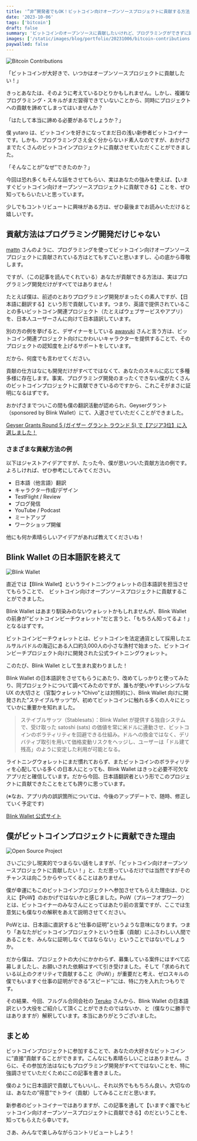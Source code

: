 ```yaml
---
title: '”非”開発者でもOK！ビットコイン向けオープンソースプロジェクトに貢献する方法 ー Blink Wallet の【日本語訳】を終えて ー'
date: '2023-10-06'
tags: ['bitcoin']
draft: false
summary: 'ビットコインのオープンソースに貢献したいけれど、プログラミングができずに諦めていませんか？  実は僕もド素人ながら、多くのプロジェクトに貢献できた経験があり、その方法を紹介します。'
images: ['/static/images/blog/portfolio/20231006/bitcoin-contributions.png']
paywalled: false
---
```


![Bitcoin Contributions](/static/images/blog/portfolio/20231006/bitcoin-contributions.png)

「ビットコインが大好きで、いつかはオープンソースプロジェクトに貢献したい！」

きっとあなたは、そのように考えているひとりかもしれません。しかし、複雑なプログラミング・スキルがまだ習得できていないことから、同時にプロジェクトへの貢献を諦めてしまってはいませんか？

「はたして本当に諦める必要があるでしょうか？」

僕 yutaro は、ビットコインを好きになってまだ日の浅い新参者ビットコイナーです。しかも、プログラミングさえ全く分からないド素人なのですが、おかげさまでたくさんのビットコインプロジェクトに貢献させていただくことができました。

「そんなことが”なぜ”できたのか？」

今回は恐れ多くもそんな話をさせてもらい、実はあなたの強みを使えば、【いますぐビットコイン向けオープンソースプロジェクトに貢献できる】ことを、ぜひ知ってもらいたいと思っています。

少しでもコントリビュートに興味がある方は、ぜひ最後までお読みいただけると嬉しいです。

## 貢献方法はプログラミング開発だけじゃない

[mattn](https://twitter.com/mattn_jp) さんのように、プログラミングを使ってビットコイン向けオープンソースプロジェクトに貢献されている方はとてもすごいと思いますし、心の底から尊敬します。

ですが、（この記事を読んでくれている）あなたが貢献できる方法は、実はプログラミング開発だけがすべてではありません！

たとえば僕は、前述のとおりプログラミング開発がまったくの素人ですが、【日本語に翻訳する】という形で貢献しています。つまり、英語で提供されていることの多いビットコイン関連プロジェクト（たとえばウェブサービスやアプリ）を、日本人ユーザーさんに向けて日本語訳しています。

別の方の例を挙げると、デザイナーをしている [awayuki](https://twitter.com/awayuki) さんと言う方は、ビットコイン関連プロジェクト向けにかわいいキャラクターを提供することで、そのプロジェクトの認知度を上げるサポートをしています。

だから、何度でも言わせてください。

貢献の仕方はなにも開発だけがすべてではなくて、あなたのスキルに応じて多種多様に存在します。事実、プログラミング開発のまったくできない僕がたくさんのビットコインプロジェクトに貢献できているのですから、これこそがまさに証明になるはずです。

おかげさまでついこの間も僕の翻訳活動が認められ、Geyserグラント（sponsored by Blink Wallet）にて、入選させていただくことができました。

[Geyser Grants Round 5 (ガイザー グラント ラウンド 5) で【アジア3位】に入選しました！](/blog/portfolio/geyser-grants-round-5)

### さまざまな貢献方法の例

以下はジャストアイデアですが、たった今、僕が思いついた貢献方法の例です。よろしければ、ぜひ参考にしてみてください。

- 日本語（他言語）翻訳
- キャラクター作成/デザイン
- TestFlight / Review
- ブログ発信
- YouTube / Podcast
- ミートアップ
- ワークショップ開催

他にも何か素晴らしいアイデアがあれば教えてくださいね！

## Blink Wallet の日本語訳を終えて

![Blink Wallet](/static/images/blog/portfolio/20231006/blink.sv.png)

直近では【Blink Wallet】というライトニングウォレットの日本語訳を担当させてもらうことで、　ビットコイン向けオープンソースプロジェクトに貢献することができました。

Blink Wallet はあまり馴染みのないウォレットかもしれませんが、Blink Wallet の前身が”ビットコインビーチウォレット”だと言うと、「もちろん知ってるよ！」となるはずです。

ビットコインビーチウォレットとは、ビットコインを法定通貨として採用したエルサルバドルの海辺にある人口約3,000人の小さな漁村で始まった、ビットコインビーチプロジェクト向けに開発された公式ライトニングウォレット。

このたび、Blink Wallet として生まれ変わりました！

Blink Wallet の日本語訳をさせてもらうにあたり、改めてしっかりと使ってみたり、同プロジェクトについて調べてみたのですが、誰もが使いやすいシンプルな UX の大切さと（官製ウォレット”Chivo”とは対照的に）、Blink Wallet 向けに開発された”ステイブルサッツ”が、初めてビットコインに触れる多くの人々にとっていかに重要かを知れました。

> ステイブルサッツ（Stablesats）：Blink Wallet が提供する独自システムで、受け取った satoshi (sats) の価値を常に米ドルに連動させ、ビットコインのボラティリティを回避できる仕組み。ドルへの換金ではなく、デリバティブ取引を用いて価格変動リスクをヘッジし、ユーザーは「ドル建て残高」のように安定した利用が可能となる。

ライトニングウォレットにまだ慣れておらず、またビットコインのボラティリティを心配している多くの日本人にとっても、Blink Wallet はきっと必要不可欠なアプリだと確信しています。だから今回、日本語翻訳者という形でこのプロジェクトに貢献できたことをとても誇りに思っています。

(※なお、アプリ内の誤訳箇所については、今後のアップデートで、随時、修正していく予定です)

[Blink Wallet 公式サイト](https://www.blink.sv)

## 僕がビットコインプロジェクトに貢献できた理由

![Open Source Project](/static/images/blog/portfolio/20231006/light-bulb.png)

さいごに少し現実的でつまらない話をしますが、「ビットコイン向けオープンソースプロジェクトに貢献したい！」と、ただ思っているだけでは当然ですがそのチャンスは向こうからやってくることはありません。

僕が幸運にもこのビットコインプロジェクトへ参加させてもらえた理由は、ひとえに【PoW】のおかげではないかと感じました。PoW（プルーフオブワーク）とは、ビットコイナーのみなさんにとってはあたり前の言葉ですが、ここでは生意気にも僕なりの解釈をあえて説明させてください。

PoWとは、日本語に直訳すると”仕事の証明”というような意味になります。つまり「あなたがビットコインプロジェクトという仕事（貢献）にふさわしい人間であることを、みんなに証明しなくてはならない」ということではないでしょうか。

だから僕は、プロジェクトの大小にかかわらず、募集している案件にはすべて応募しましたし、お願いされた依頼はすべて引き受けました。そして「求められている以上のクオリティで貢献すること（PoW）」が重要だと考え、ゼロスキルの僕でもいますぐ仕事の証明ができる”スピード”には、特に力を入れたつもりです。

その結果、今回、フルグル合同会社の [Teruko](https://twitter.com/TerukoNeriki) さんから、Blink Wallet の日本語訳という大役をご紹介して頂くことができたのではないか、と（僕なりに勝手ではありますが）解釈しています。本当にありがとうございました。

## まとめ

ビットコインプロジェクトに参加することで、あなたの大好きなビットコインに”直接”貢献することができます。こんなにも素晴らしいことはありません。さらに、その参加方法はなにもプログラミング開発がすべてではないことを、特に強調させていただくためにこの記事を書きました。

僕のように日本語訳で貢献してもいいし、それ以外でももちろん良い。大切なのは、あなたの”得意”でトライ（貢献）してみることだと思います。

新参者のビットコイナーではありますが、この記事を通して【いますぐ誰でもビットコイン向けオープンソースプロジェクトに貢献できる】のだということを、知ってもらえたら幸いです。

さあ、みんなで楽しみながらコントリビュートしよう！
